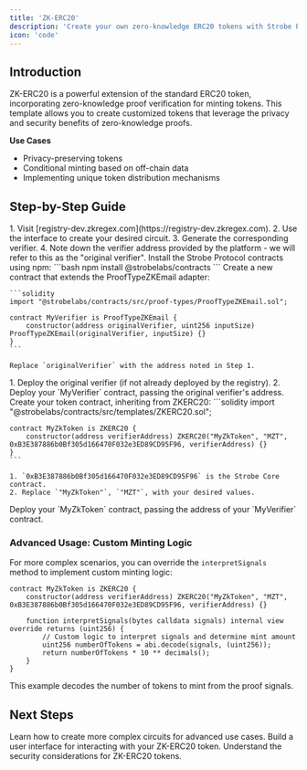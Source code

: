 ```yaml
---
title: 'ZK-ERC20'
description: 'Create your own zero-knowledge ERC20 tokens with Strobe Protocol'
icon: 'code'
---
```


## Introduction

ZK-ERC20 is a powerful extension of the standard ERC20 token, incorporating zero-knowledge proof verification for minting tokens. This template allows you to create customized tokens that leverage the privacy and security benefits of zero-knowledge proofs.

**Use Cases**

- Privacy-preserving tokens
- Conditional minting based on off-chain data
- Implementing unique token distribution mechanisms


## Step-by-Step Guide

<Steps>
  <Step title="Create Circuit and Verifier">
    1. Visit [registry-dev.zkregex.com](https://registry-dev.zkregex.com).
    2. Use the interface to create your desired circuit.
    3. Generate the corresponding verifier.
    4. Note down the verifier address provided by the platform - we will refer to this as the "original verifier". 
  </Step>
  <Step title="Install Strobe contracts">
    Install the Strobe Protocol contracts using npm:
    ```bash
    npm install @strobelabs/contracts
    ```
  </Step>
  <Step title="Create ProofTypeZKEmail Verifier">
    Create a new contract that extends the ProofTypeZKEmail adapter:

    ```solidity
    import "@strobelabs/contracts/src/proof-types/ProofTypeZKEmail.sol";

    contract MyVerifier is ProofTypeZKEmail {
        constructor(address originalVerifier, uint256 inputSize) ProofTypeZKEmail(originalVerifier, inputSize) {}
    }
    ```

    Replace `originalVerifier` with the address noted in Step 1.

  </Step>
  <Step title="Deploy Verifiers">
    1. Deploy the original verifier (if not already deployed by the registry).
    2. Deploy your `MyVerifier` contract, passing the original verifier's address.
  </Step>
  <Step title="Create ZK-ERC20 Token">
    Create your token contract, inheriting from ZKERC20:
    ```solidity
    import "@strobelabs/contracts/src/templates/ZKERC20.sol";

    contract MyZkToken is ZKERC20 {
        constructor(address verifierAddress) ZKERC20("MyZkToken", "MZT", 0xB3E387886b0Bf305d166470F032e3ED89CD95F96, verifierAddress) {}
    }
    ```

    1. `0xB3E387886b0Bf305d166470F032e3ED89CD95F96` is the Strobe Core contract.
    2. Replace `"MyZkToken"`, `"MZT"`, with your desired values.
  </Step>
  <Step title="Deploy ZK-ERC20 Token">
    Deploy your `MyZkToken` contract, passing the address of your `MyVerifier` contract.
  </Step>
</Steps>

### Advanced Usage: Custom Minting Logic

For more complex scenarios, you can override the `interpretSignals` method to implement custom minting logic:

```solidity
contract MyZkToken is ZKERC20 {
    constructor(address verifierAddress) ZKERC20("MyZkToken", "MZT", 0xB3E387886b0Bf305d166470F032e3ED89CD95F96, verifierAddress) {}

    function interpretSignals(bytes calldata signals) internal view override returns (uint256) {
        // Custom logic to interpret signals and determine mint amount
        uint256 numberOfTokens = abi.decode(signals, (uint256));
        return numberOfTokens * 10 ** decimals();
    }
}
```

This example decodes the number of tokens to mint from the proof signals.

## Next Steps

<CardGroup>
  <Card title="Customize Your Circuit" icon="puzzle-piece" href="/guides/custom-circuits">
    Learn how to create more complex circuits for advanced use cases.
  </Card>
  <Card title="Frontend Integration" icon="desktop" href="/guides/frontend-integration">
    Build a user interface for interacting with your ZK-ERC20 token.
  </Card>
  <Card title="Security Best Practices" icon="shield-halved" href="/security/zk-token-security">
    Understand the security considerations for ZK-ERC20 tokens.
  </Card>
</CardGroup>